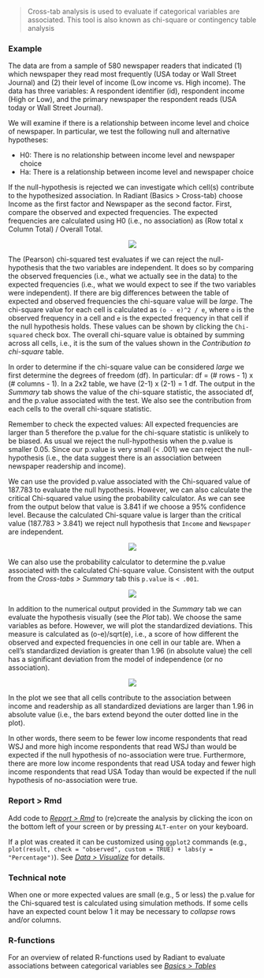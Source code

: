 > Cross-tab analysis is used to evaluate if categorical variables are associated. This tool is also known as chi-square or contingency table analysis

### Example

The data are from a sample of 580 newspaper readers that indicated (1) which newspaper they read most frequently (USA today or Wall Street Journal) and (2) their level of income (Low income vs. High income). The data has three variables: A respondent identifier (id), respondent income (High or Low), and the primary newspaper the respondent reads (USA today or Wall Street Journal).

We will examine if there is a relationship between income level and choice of newspaper. In particular, we test the following null and alternative hypotheses:

* H0: There is no relationship between income level and newspaper choice
* Ha: There is a relationship between income level and newspaper choice

If the null-hypothesis is rejected we can investigate which cell(s) contribute to the hypothesized association. In Radiant (Basics > Cross-tab) choose Income as the first factor and Newspaper as the second factor. First, compare the observed and expected frequencies. The expected frequencies are calculated using H0 (i.e., no association) as (Row total x Column Total) /  Overall Total.

<p align="center"><img src="https://radiant-rstats.github.io/docs/basics/figures_basics//cross_tabs_summary.png"></p>

The (Pearson) chi-squared test evaluates if we can reject the null-hypothesis that the two variables are independent. It does so by comparing the observed frequencies (i.e., what we actually see in the data) to the expected frequencies (i.e., what we would expect to see if the two variables were independent). If there are big differences between the table of expected and observed frequencies the chi-square value will be _large_. The chi-square value for each cell is calculated as `(o - e)^2 / e`, where `o` is the observed frequency in a cell and `e` is the expected frequency in that cell if the null hypothesis holds. These values can be shown by clicking the `Chi-squared` check box. The overall chi-square value is obtained by summing across all cells, i.e., it is the sum of the values shown in the _Contribution to chi-square_ table.

In order to determine if the chi-square value can be considered _large_ we first determine the degrees of freedom (df). In particular: df = (# rows - 1) x (# columns - 1). In a 2x2 table, we have (2-1) x (2-1) = 1 df. The output in the _Summary_ tab shows the value of the chi-square statistic, the associated df, and the p.value associated with the test. We also see the contribution from each cells to the overall chi-square statistic.

Remember to check the expected values: All expected frequencies are larger than 5 therefore the p.value for the chi-square statistic is unlikely to be biased. As usual we reject the null-hypothesis when the p.value is smaller 0.05. Since our p.value is very small (< .001) we can reject the null-hypothesis (i.e., the data suggest there is an association between newspaper readership and income).

We can use the provided p.value associated with the Chi-squared value of 187.783 to evaluate the null hypothesis. However, we can also calculate the critical Chi-squared value using the probability calculator. As we can see from the output below that value is 3.841 if we choose a 95% confidence level. Because the calculated Chi-square value is larger than the critical value (187.783 > 3.841) we reject null hypothesis that `Income` and `Newspaper` are independent.

<p align="center"><img src="https://radiant-rstats.github.io/docs/basics/figures_basics//compare_props_prob_calc.png"></p>

We can also use the probability calculator to determine the p.value associated with the calculated Chi-square value. Consistent with the output from the _Cross-tabs > Summary_ tab this `p.value` is `< .001`.

<p align="center"><img src="https://radiant-rstats.github.io/docs/basics/figures_basics//cross_tabs_chi_pvalue.png"></p>

In addition to the numerical output provided in the _Summary_ tab we can evaluate the hypothesis visually (see the _Plot_ tab). We choose the same variables as before. However, we will plot the standardized deviations. This measure is calculated as (o-e)/sqrt(e), i.e., a score of how different the observed and expected frequencies in one cell in our table are. When a cell's standardized deviation is greater than 1.96 (in absolute value) the cell has a significant deviation from the model of independence (or no association).

<p align="center"><img src="https://radiant-rstats.github.io/docs/basics/figures_basics//cross_tabs_plot.png"></p>

In the plot we see that all cells contribute to the association between income and readership as all standardized deviations are larger than 1.96 in absolute value (i.e., the bars extend beyond the outer dotted line in the plot).

In other words, there seem to be fewer low income respondents that read WSJ and more high income respondents that read WSJ than would be expected if the null hypothesis of no-association were true. Furthermore, there are more low income respondents that read USA today and fewer high income respondents that read USA Today than would be expected if the null hypothesis of no-association were true.

### Report > Rmd

Add code to <a href="https://radiant-rstats.github.io/docs/data/report_rmd.html" target="_blank">_Report > Rmd_</a> to (re)create the analysis by clicking the <i title="report results" class="fa fa-edit"></i> icon on the bottom left of your screen or by pressing `ALT-enter` on your keyboard. 

If a plot was created it can be customized using `ggplot2` commands (e.g., `plot(result, check = "observed", custom = TRUE) + labs(y = "Percentage")`). See <a href="https://radiant-rstats.github.io/docs/data/visualize.html" target="_blank">_Data > Visualize_</a> for details.

### Technical note

When one or more expected values are small (e.g., 5 or less) the p.value for the Chi-squared test is calculated using simulation methods. If some cells have an expected count below 1 it may be necessary to _collapse_ rows and/or columns.

### R-functions

For an overview of related R-functions used by Radiant to evaluate associations between categorical variables see <a href = "https://radiant-rstats.github.io/radiant.basics/reference/index.html#section-basics-tables" target="_blank">_Basics > Tables_</a>
